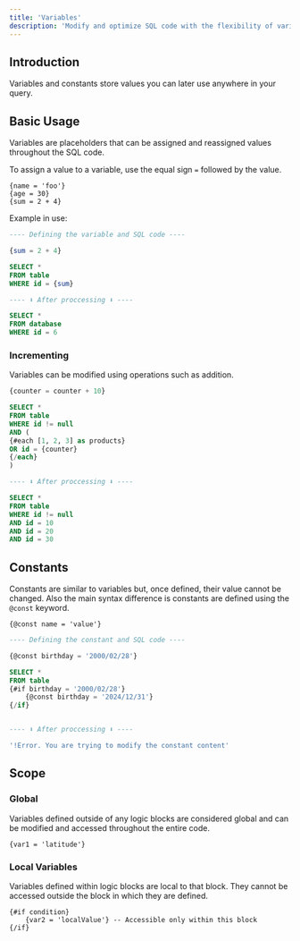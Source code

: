 ```yaml
---
title: 'Variables'
description: 'Modify and optimize SQL code with the flexibility of variables'
---
```


## Introduction

Variables and constants store values you can later use anywhere in your query.

## Basic Usage
Variables are placeholders that can be assigned and reassigned values throughout the SQL code.

To assign a value to a variable, use the equal sign `=` followed by the value.
```
{name = 'foo'}
{age = 30}
{sum = 2 + 4} 
```

Example in use:
```sql
---- Defining the variable and SQL code ----

{sum = 2 + 4} 

SELECT *
FROM table
WHERE id = {sum}

---- ⬇️ After proccessing ⬇️ ----

SELECT *
FROM database
WHERE id = 6
```
### Incrementing
Variables can be modified using operations such as addition.
```sql
{counter = counter + 10}

SELECT *
FROM table
WHERE id != null
AND (
{#each [1, 2, 3] as products}
OR id = {counter}
{/each}
)

---- ⬇️ After proccessing ⬇️ ----

SELECT *
FROM table
WHERE id != null 
AND id = 10
AND id = 20
AND id = 30
```

## Constants
Constants are similar to variables but, once defined, their value cannot be changed. Also the main syntax difference is constants are defined using the `@const` keyword.

```
{@const name = 'value'}
```

```sql
---- Defining the constant and SQL code ----

{@const birthday = '2000/02/28'} 

SELECT *
FROM table
{#if birthday = '2000/02/28'}
    {@const birthday = '2024/12/31'} 
{/if}


---- ⬇️ After proccessing ⬇️ ----

'!Error. You are trying to modify the constant content'
```

## Scope
### Global
Variables defined outside of any logic blocks are considered global and can be modified and accessed throughout the entire code.
```
{var1 = 'latitude'}
```

### Local Variables
Variables defined within logic blocks are local to that block. They cannot be accessed outside the block in which they are defined.

``` 
{#if condition}
    {var2 = 'localValue'} -- Accessible only within this block
{/if}
```

